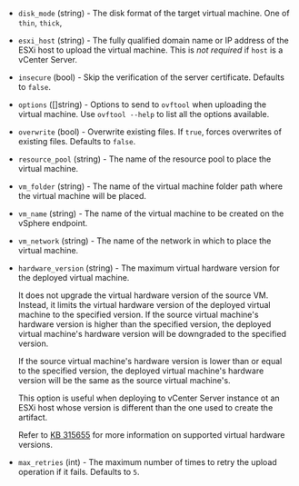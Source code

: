 <!-- Code generated from the comments of the Config struct in post-processor/vsphere/post-processor.go; DO NOT EDIT MANUALLY -->

- `disk_mode` (string) - The disk format of the target virtual machine. One of `thin`, `thick`,

- `esxi_host` (string) - The fully qualified domain name or IP address of the ESXi host to upload the
  virtual machine. This is _not required_ if `host` is a vCenter Server.

- `insecure` (bool) - Skip the verification of the server certificate. Defaults to `false`.

- `options` ([]string) - Options to send to `ovftool` when uploading the virtual machine.
  Use `ovftool --help` to list all the options available.

- `overwrite` (bool) - Overwrite existing files.
  If `true`, forces overwrites of existing files. Defaults to `false`.

- `resource_pool` (string) - The name of the resource pool to place the virtual machine.

- `vm_folder` (string) - The name of the virtual machine folder path where the virtual machine will be
  placed.

- `vm_name` (string) - The name of the virtual machine to be created on the vSphere endpoint.

- `vm_network` (string) - The name of the network in which to place the virtual machine.

- `hardware_version` (string) - The maximum virtual hardware version for the deployed virtual machine.
  
  It does not upgrade the virtual hardware version of the source VM. Instead, it limits the
  virtual hardware version of the deployed virtual machine  to the specified version.
  If the source virtual machine's hardware version is higher than the specified version, the
  deployed virtual machine's hardware version will be downgraded to the specified version.
  
  If the source virtual machine's hardware version is lower than or equal to the specified
  version, the deployed virtual machine's hardware version will be the same as the source
  virtual machine's.
  
  This option is useful when deploying to vCenter Server instance ot an ESXi host whose
  version is different than the one used to create the artifact.
  
  Refer to [KB 315655](https://knowledge.broadcom.com/external/article?articleNumber=315655)
  for more information on supported virtual hardware versions.

- `max_retries` (int) - The maximum number of times to retry the upload operation if it fails.
  Defaults to `5`.

<!-- End of code generated from the comments of the Config struct in post-processor/vsphere/post-processor.go; -->

